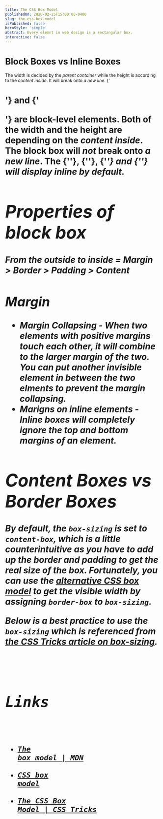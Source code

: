 ```yaml
---
title: The CSS Box Model
publishedOn: 2020-02-25T15:00:00-0400
slug: the-css-box-model
isPublished: false
heroStyle: 'simple'
abstract: Every elemnt in web design is a rectangular box.
interactive: false
---
```


# Block Boxes vs Inline Boxes


<ContentBox title="Block Box">
  <List>
    <ListItem>
      The width is decided by the <Em>parent container</Em> while the height is according to the <Em>content inside</Em>.
    </ListItem>
    <ListItem>
      It will break onto <Em>a new line</Em>.
    </ListItem>
    <ListItem>
      <InlineCode>{'<h1>'}</InlineCode> and <InlineCode>{'<p>'}</InlineCode> are block-level elements.
    </ListItem>
  </List>
</ContentBox>

<ContentBox title="Inline Box">
  <List>
    <ListItem>
      Both of the width and the height are depending on the <Em>content inside</Em>.
    </ListItem>
    <ListItem>
      The block box will <Em>not</Em> break onto <Em>a new line</Em>.
    </ListItem>
    <ListItem>
      The <InlineCode>{'<a>'}</InlineCode>, <InlineCode>{'<span>'}</InlineCode>, <InlineCode>{'<em>'}</InlineCode> and <InlineCode>{'<strong>'}</InlineCode> will display inline by default.
    </ListItem>
  </List>
</ContentBox>

# Properties of block box

From the outside to inside = <span class="hl-1">Margin</span> > <span class="hl-2">Border</span> > <span class="hl-3">Padding</span> > <span class="hl-4">Content</span>

## Margin

+ **Margin Collapsing** - When two elements with positive margins touch each other, it will combine to the larger margin of the two. *You can put another invisible element in between the two elments to prevent the margin collapsing.*
+ **Marigns on inline elements** - Inline boxes will completely ignore the top and bottom margins of an element.

# Content Boxes vs Border Boxes

By default, the `box-sizing` is set to `content-box`, which is a little counterintuitive as you have to add up the **border** and **padding** to get the real size of the box. Fortunately, you can use the [alternative CSS box model](https://developer.mozilla.org/en-US/docs/Learn/CSS/Building_blocks/The_box_model#The_alternative_CSS_box_model) to get the visible width by assigning `border-box` to `box-sizing`.

Below is a best practice to use the `box-sizing` which is referenced from [the CSS Tricks article on box-sizing](https://css-tricks.com/inheriting-box-sizing-probably-slightly-better-best-practice/).


<Code lang="css" code={boxsizingcsscode} />

# Links

- [The box model | MDN](https://developer.mozilla.org/en-US/docs/Learn/CSS/Building_blocks/The_box_model)
- [CSS box model](https://internetingishard.com/html-and-css/css-box-model/)
- [The CSS Box Model | CSS Tricks](https://css-tricks.com/the-css-box-model/)
